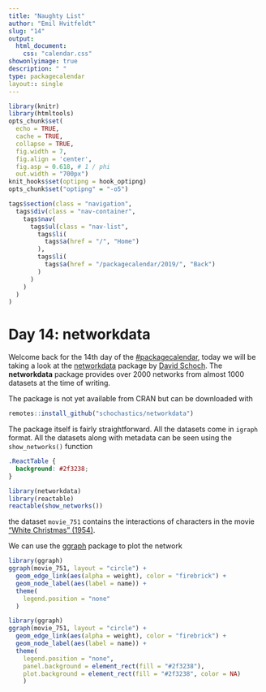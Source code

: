 ```yaml
---
title: "Naughty List"
author: "Emil Hvitfeldt"
slug: "14"
output: 
  html_document:
    css: "calendar.css"
showonlyimage: true
description: " "
type: packagecalendar
layout:: single
---
```


<html>
    <link rel="stylesheet" href="/css/calendar-post.css"/>
</html>

```r
library(knitr)
library(htmltools)
opts_chunk$set(
  echo = TRUE, 
  cache = TRUE,
  collapse = TRUE,
  fig.width = 7, 
  fig.align = 'center',
  fig.asp = 0.618, # 1 / phi
  out.width = "700px")
knit_hooks$set(optipng = hook_optipng)
opts_chunk$set("optipng" = "-o5")
```

```r
tags$section(class = "navigation",
  tags$div(class = "nav-container",
    tags$nav(
      tags$ul(class = "nav-list",
        tags$li(
          tags$a(href = "/", "Home")
        ),
        tags$li(
          tags$a(href = "/packagecalendar/2019/", "Back")
        )
      )
    )
  )
)
```

# Day 14: networkdata

Welcome back for the 14th day of the [#packagecalendar](https://twitter.com/hashtag/packagecalendar),
today we will be taking a look at the [networkdata](https://github.com/schochastics/networkdata) package by [David Schoch](https://twitter.com/schochastics).
The **networkdata** package provides over 2000 networks from almost 1000 datasets at the time of writing.

The package is not yet available from CRAN but can be downloaded with

```r
remotes::install_github("schochastics/networkdata")
```

The package itself is fairly straightforward. All the datasets come in `igraph` format.
All the datasets along with metadata can be seen using the `show_networks()` function

```css
.ReactTable {
  background: #2f3238;
}
```

```r
library(networkdata)
library(reactable)
reactable(show_networks())
```

the dataset `movie_751` contains the interactions of characters in the movie ["White Christmas" (1954)](https://www.imdb.com/title/tt0047673).

We can use the [ggraph](https://ggraph.data-imaginist.com/) package to plot the network

```r
library(ggraph)
ggraph(movie_751, layout = "circle") +
  geom_edge_link(aes(alpha = weight), color = "firebrick") +
  geom_node_label(aes(label = name)) + 
  theme(
    legend.position = "none"
  )
```

```r
library(ggraph)
ggraph(movie_751, layout = "circle") +
  geom_edge_link(aes(alpha = weight), color = "firebrick") +
  geom_node_label(aes(label = name)) + 
  theme(
    legend.position = "none",
    panel.background = element_rect(fill = "#2f3238"),
    plot.background = element_rect(fill = "#2f3238", color = NA)
    )
```

